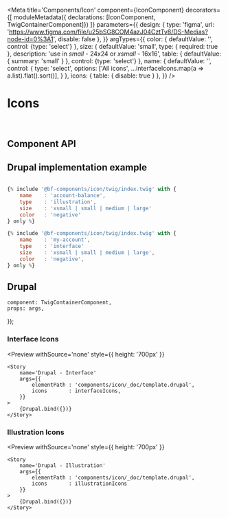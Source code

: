 


<Meta
    title='Components/Icon'
    component={IconComponent}
    decorators={[
        moduleMetadata({ declarations: [IconComponent, TwigContainerComponent]})
    ]}
    parameters={{
        design: {
            type: 'figma',
            url: 'https://www.figma.com/file/u25bSG8COM4azJ04CztTv8/DS-Medias?node-id=0%3A1',
            disable: false
        },
    }}
    argTypes={{
        color: {
            defaultValue: '',
            control: {type: 'select'}
        },
        size: {
            defaultValue: 'small',
            type: { required: true },
            description: 'use  in *small* - 24x24 or *xsmall* - 16x16',
            table: { defaultValue: { summary: 'small' } },
            control: {type: 'select'}
        },
        name: {
            defaultValue: '',
            control: {
                type: 'select',
                options: ['All icons', ...interfaceIcons.map(a => a.list).flat().sort()],
            }
        },
        icons: {
            table: { disable: true }
        },
    }}
/>


# Icons

<br/>



## Component API

<Props of={IconComponent} />



## Drupal implementation example

``` jsx

{% include '@bf-components/icon/twig/index.twig' with {
    name    : 'account-balance',
    type    : 'illustration',
    size    : 'xsmall | small | medium | large'
    color   : 'negative'
} only %}

{% include '@bf-components/icon/twig/index.twig' with {
    name    : 'my-account',
    type    : 'interface'
    size    : 'xsmall | small | medium | large',
    color   : 'negative',
} only %}

```

## Drupal

    component: TwigContainerComponent,
    props: args,
});

### Interface Icons
<Preview
    withSource='none'
    style={{ height: '700px' }}
>
    <Story
        name='Drupal - Interface'
        args={{
            elementPath : 'components/icon/_doc/template.drupal',
            icons       : interfaceIcons,
        }}
    >
        {Drupal.bind({})}
    </Story>
</Preview>

### Illustration Icons
<Preview
    withSource='none'
    style={{ height: '700px' }}
>
    <Story
        name='Drupal - Illustration'
        args={{
            elementPath : 'components/icon/_doc/template.drupal',
            icons       : illustrationIcons
        }}
    >
        {Drupal.bind({})}
    </Story>
</Preview>